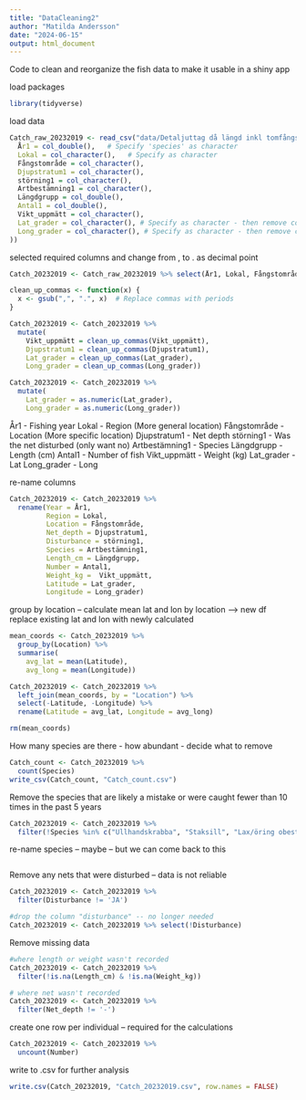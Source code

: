 ```yaml
---
title: "DataCleaning2"
author: "Matilda Andersson"
date: "2024-06-15"
output: html_document
---
```

Code to clean and reorganize the fish data to make it usable in a shiny app


load packages
```r
library(tidyverse)
```

load data
```r
Catch_raw_20232019 <- read_csv("data/Detaljuttag då längd inkl tomfångst.csv", col_types = cols(
  År1 = col_double(),   # Specify 'species' as character
  Lokal = col_character(),   # Specify as character
  Fångstområde = col_character(),
  Djupstratum1 = col_character(),
  störning1 = col_character(),
  Artbestämning1 = col_character(),
  Längdgrupp = col_double(),
  Antal1 = col_double(),
  Vikt_uppmätt = col_character(),
  Lat_grader = col_character(), # Specify as character - then remove comma and convert to number
  Long_grader = col_character(), # Specify as character - then remove comma and convert to number
))

```

selected required columns and change from , to . as decimal point
```r
Catch_20232019 <- Catch_raw_20232019 %>% select(År1, Lokal, Fångstområde, Djupstratum1, störning1, Artbestämning1, Längdgrupp, Antal1, Vikt_uppmätt, Lat_grader, Long_grader)

clean_up_commas <- function(x) {
  x <- gsub(",", ".", x)  # Replace commas with periods
}

Catch_20232019 <- Catch_20232019 %>% 
  mutate(
    Vikt_uppmätt = clean_up_commas(Vikt_uppmätt),
    Djupstratum1 = clean_up_commas(Djupstratum1),
    Lat_grader = clean_up_commas(Lat_grader),
    Long_grader = clean_up_commas(Long_grader))

Catch_20232019 <- Catch_20232019 %>%
  mutate(
    Lat_grader = as.numeric(Lat_grader),
    Long_grader = as.numeric(Long_grader))
```

År1 - Fishing year
Lokal - Region (More general location)
Fångstområde - Location (More specific location)
Djupstratum1 - Net depth
störning1 - Was the net disturbed (only want no)
Artbestämning1 - Species
Längdgrupp - Length (cm)
Antal1 - Number of fish
Vikt_uppmätt - Weight (kg)
Lat_grader - Lat
Long_grader - Long


re-name columns 
```r
Catch_20232019 <- Catch_20232019 %>% 
  rename(Year = År1,
         Region = Lokal,
         Location = Fångstområde,
         Net_depth = Djupstratum1,
         Disturbance = störning1,
         Species = Artbestämning1,
         Length_cm = Längdgrupp,
         Number = Antal1,
         Weight_kg =  Vikt_uppmätt,
         Latitude = Lat_grader,
         Longitude = Long_grader)
```

group by location -- calculate mean lat and lon by location --> new df
replace existing lat and lon with newly calculated
```r
mean_coords <- Catch_20232019 %>%
  group_by(Location) %>%
  summarise(
    avg_lat = mean(Latitude),
    avg_long = mean(Longitude))

Catch_20232019 <- Catch_20232019 %>%
  left_join(mean_coords, by = "Location") %>%
  select(-Latitude, -Longitude) %>%
  rename(Latitude = avg_lat, Longitude = avg_long)

rm(mean_coords)
```

How many species are there - how abundant - decide what to remove
```r
Catch_count <- Catch_20232019 %>% 
  count(Species)
write_csv(Catch_count, "Catch_count.csv")
```

Remove the species that are likely a mistake or were caught fewer than 10 times in the past 5 years
```r
Catch_20232019 <- Catch_20232019 %>%
  filter(!Species %in% c("Ullhandskrabba", "Staksill", "Lax/öring obestämd", "Ejder", "Ål", "Tunga", "Småspigg", "Tångräka obestämd"))
```

re-name species -- maybe -- but we can come back to this
```r

```

Remove any nets that were disturbed -- data is not reliable 
```r
Catch_20232019 <- Catch_20232019 %>% 
  filter(Disturbance != 'JA')

#drop the column "disturbance" -- no longer needed
Catch_20232019 <- Catch_20232019 %>% select(!Disturbance)
```

Remove missing data
```r
#where length or weight wasn't recorded
Catch_20232019 <- Catch_20232019 %>%
  filter(!is.na(Length_cm) & !is.na(Weight_kg))

# where net wasn't recorded
Catch_20232019 <- Catch_20232019 %>% 
  filter(Net_depth != '-')
```

create one row per individual -- required for the calculations
```r
Catch_20232019 <- Catch_20232019 %>%
  uncount(Number)
```

write to .csv for further analysis
```r
write.csv(Catch_20232019, "Catch_20232019.csv", row.names = FALSE)
```

